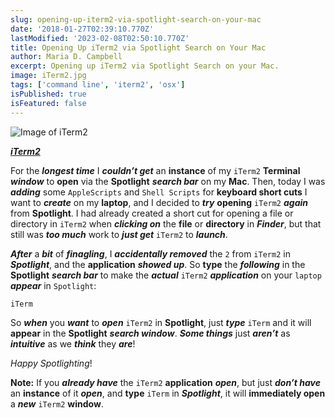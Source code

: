 ```yaml
---
slug: opening-up-iterm2-via-spotlight-search-on-your-mac
date: '2018-01-27T02:39:10.770Z'
lastModified: '2023-02-08T02:50:10.770Z'
title: Opening Up iTerm2 via Spotlight Search on Your Mac
author: Maria D. Campbell
excerpt: Opening up iTerm2 via Spotlight Search on your Mac.
image: iTerm2.jpg
tags: ['command line', 'iterm2', 'osx']
isPublished: true
isFeatured: false
---
```


![Image of iTerm2](iTerm2.jpg)

_**[iTerm2](https://iterm2.com/)**_

For the ***longest time*** I **_couldn’t get_** an **instance** of my `iTerm2`
**Terminal** **_window_** to **open** via the **Spotlight** **_search bar_** on
my **Mac**. Then, today I was **_adding_** some `AppleScripts` and
`Shell Scripts` for **keyboard short cuts** I want to **_create_** on my
**laptop**, and I decided to **_try_** **opening** `iTerm2` **_again_** from
**Spotlight**. I had already created a short cut for opening a file or directory
in `iTerm2` when **_clicking on_** the **file** or **directory** in
**_Finder_**, but that still was ***too much*** work to ***just get*** `iTerm2` to
**_launch_**.

***After*** a ***bit*** of ***finagling***, I **_accidentally removed_** the `2` from `iTerm2` in **_Spotlight_**, and the **application** **_showed up_**. So **type** the
**_following_** in the **Spotlight** **_search bar_** to make the ***actual***
`iTerm2` ***application*** on your `laptop` **_appear_** in `Spotlight`:

```shell
iTerm
```

So ***when*** you ***want*** to **_open_** `iTerm2` in **Spotlight**, just **_type_**
`iTerm` and it will **appear** in the **Spotlight** **_search window_**. ***Some things*** just ***aren’t*** as ***intuitive*** as we ***think*** they ***are***!

*Happy Spotlighting*!

**Note:** If you **_already have_** the `iTerm2` **application** **_open_**, but
just **_don’t have_** an **instance** of it **_open_**, and **type** `iTerm` in
**_Spotlight_**, it will **immediately open** a **_new_** `iTerm2` **window**.
